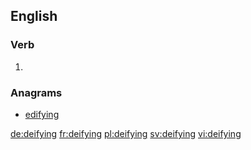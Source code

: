 ==English==

===Verb===
{{head|en}}

# {{present participle of|deify}}

===Anagrams===
* [[edifying#English|edifying]]

[[de:deifying]]
[[fr:deifying]]
[[pl:deifying]]
[[sv:deifying]]
[[vi:deifying]]